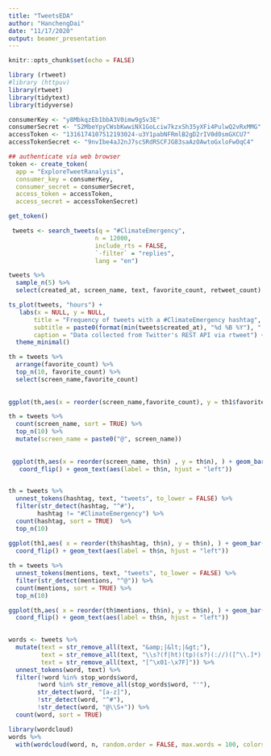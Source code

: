 ```yaml
---
title: "TweetsEDA"
author: "HanchengDai"
date: "11/17/2020"
output: beamer_presentation
---
```


```r
knitr::opts_chunk$set(echo = FALSE)
```

 
```r
library (rtweet)
#library (httpuv)
library(rtweet)
library(tidytext)
library(tidyverse)
```
 

```r
consumerKey <- "y8MbkqzEb1bbA3V0imw9gSv3E"
consumerSecret <- "S2MbeYpyCWsbKwwiNX1GoLciw7kzxSh35yXFi4PulwQ2vRxMMG"
accessToken <- "1316174107512193024-u3Y1pabNFRmlB2gD2rIV0d0smGXCU7"
accessTokenSecret <- "9nvIbe4aJ2nJ7scSRdRSCFJG83saAzOAwtoGxloFwOqC4"
``` 

```r
 
## authenticate via web browser
token <- create_token(
  app = "ExploreTweetRanalysis",
  consumer_key = consumerKey,
  consumer_secret = consumerSecret,
  access_token = accessToken,
  access_secret = accessTokenSecret)
```

```r
get_token()
```

```r
 tweets <- search_tweets(q = "#ClimateEmergency", 
                        n = 12000,
                        include_rts = FALSE,
                        `-filter` = "replies",
                        lang = "en")
```
```r
tweets %>% 
  sample_n(5) %>%
  select(created_at, screen_name, text, favorite_count, retweet_count)
```


```r
ts_plot(tweets, "hours") +
   labs(x = NULL, y = NULL,
       title = "Frequency of tweets with a #ClimateEmergency hashtag",
       subtitle = paste0(format(min(tweets$created_at), "%d %B %Y"), " to ", format(max(tweets$created_at),"%d %B %Y")),
       caption = "Data collected from Twitter's REST API via rtweet") +
  theme_minimal()
```

 


 
 
```r
th = tweets %>% 
  arrange(favorite_count) %>%
  top_n(10, favorite_count) %>%
  select(screen_name,favorite_count)
 
 
ggplot(th,aes(x = reorder(screen_name,favorite_count), y = th1$favorite_count), ) + geom_bar(stat = "identity", fill = "#bb0000", width = 0.2) + labs(x = "Username", y = "Freq", title = "Top 10 user with the highest favorite count") + geom_text(aes(label = favorite_count, hjust = "left")) 

```
 



```r
 
th = tweets %>% 
  count(screen_name, sort = TRUE) %>%
  top_n(10) %>%
  mutate(screen_name = paste0("@", screen_name))
 
 
 ggplot(th,aes(x = reorder(screen_name, th$n) , y = th$n), ) + geom_bar(stat = "identity", fill = "#dd0000") + labs(x= "Username", y = "Freq", title = "Top 10 Active  Users")+
   coord_flip() + geom_text(aes(label = th$n, hjust = "left"))
 
```
 


```r
 
th = tweets %>% 
  unnest_tokens(hashtag, text, "tweets", to_lower = FALSE) %>%
  filter(str_detect(hashtag, "^#"),
        hashtag != "#ClimateEmergency") %>%
  count(hashtag, sort = TRUE)  %>%
  top_n(10) 
 
ggplot(th1,aes( x = reorder(th$hashtag, th$n), y = th$n), ) + geom_bar(stat = "identity", fill = "#fe1f14") + labs(x = "HashTags", y = "Freq", title = "Top 10 Hashtag")+
  coord_flip() + geom_text(aes(label = th$n, hjust = "left"))
```
 
```r
th = tweets %>% 
  unnest_tokens(mentions, text, "tweets", to_lower = FALSE) %>%
  filter(str_detect(mentions, "^@")) %>%  
  count(mentions, sort = TRUE) %>%
  top_n(10)

ggplot(th,aes( x = reorder(th$mentions, th$n), y = th$n), ) + geom_bar(stat = "identity", fill = "#fe1f14") + labs(x = "UserNames", y = "Freq", title = "Top 10 Mentioned User")+
  coord_flip() + geom_text(aes(label = th$n, hjust = "left"))
 
```
 
```r
words <- tweets %>%
  mutate(text = str_remove_all(text, "&amp;|&lt;|&gt;"),
         text = str_remove_all(text, "\\s?(f|ht)(tp)(s?)(://)([^\\.]*)[\\.|/](\\S*)"),
         text = str_remove_all(text, "[^\x01-\x7F]")) %>% 
  unnest_tokens(word, text) %>%
  filter(!word %in% stop_words$word,
        !word %in% str_remove_all(stop_words$word, "'"),
        str_detect(word, "[a-z]"),
        !str_detect(word, "^#"),         
        !str_detect(word, "@\\S+")) %>%
  count(word, sort = TRUE)
```
 
 
```r
library(wordcloud) 
words %>% 
  with(wordcloud(word, n, random.order = FALSE, max.words = 100, colors = brewer.pal(8,"Dark2")))
```
 
 